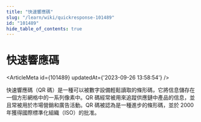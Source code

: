 ```yaml
---
title: "快速響應碼"
slug: "/learn/wiki/quickresponse-101489"
id: "101489"
hide_table_of_contents: true
---
```



# 快速響應碼

<ArticleMeta id={101489} updatedAt={'2023-09-26 13:58:54'} />
<div className='border-solid border-b border-t-0 my-4 border-[var(--ifm-color-gray-300)]' />

快速響應碼（QR 碼）是一種可以被數字設備輕鬆讀取的條形碼，它將信息儲存在一個方形網格中的一系列像素中。QR 碼經常被用來追蹤供應鏈中產品的信息，並且常被用於市場營銷和廣告活動。QR 碼被認為是一種進步的條形碼，並於 2000 年獲得國際標準化組織（ISO）的批准。
